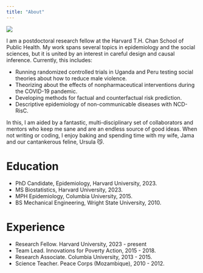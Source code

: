 ```yaml
---
title: "About"
---
```


![    ](images/DSC00669.JPG)

I am a postdoctoral research fellow at the Harvard T.H. Chan
School of Public Health. My work spans several topics in epidemiology and the 
social sciences, but it is united by an interest in careful design and causal
inference. Currently, this includes:

- Running randomized controlled trials in Uganda and Peru testing social 
theories about how to reduce male violence.
- Theorizing about the effects of nonpharmaceutical interventions
during the COVID-19 pandemic. 
- Developing methods for factual and counterfactual risk prediction.
- Descriptive epidemiology of non-communicable diseases with NCD-RisC.

In this, I am aided by a fantastic, multi-disciplinary set of collaborators and
mentors who keep me sane and are an endless source of good ideas. When not
writing or coding, I enjoy baking and spending time with my wife, Jama and our
cantankerous feline, Ursula 😼.

# Education

- PhD Candidate, Epidemiology, Harvard University, 2023.
- MS Biostatistics, Harvard University, 2023.
- MPH Epidemiology, Columbia University, 2015.
- BS Mechanical Engineering, Wright State University, 2010.

# Experience

- Research Fellow. Harvard University, 2023 - present
- Team Lead. Innovations for Poverty Action, 2015 - 2018.
- Research Associate. Columbia University, 2013 - 2015.
- Science Teacher. Peace Corps (Mozambique), 2010 - 2012.
